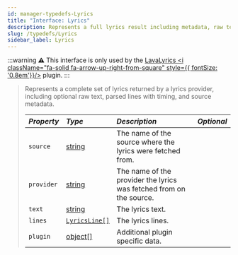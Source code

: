 ```yaml
---
id: manager-typedefs-Lyrics
title: "Interface: Lyrics"
description: Represents a full lyrics result including metadata, raw text, and parsed lines.
slug: /typedefs/Lyrics
sidebar_label: Lyrics
---
```


:::warning
⚠️ This interface is only used by the [LavaLyrics <i className="fa-solid fa-arrow-up-right-from-square" style={{ fontSize: '0.8em'}}/>](https://github.com/topi314/LavaLyrics) plugin.
:::

> Represents a complete set of lyrics returned by a lyrics provider, including optional raw text, parsed lines with timing, and source metadata.
> 
> | <i className="fa-solid fa-hashtag"/> Property | <i className="fa-solid fa-font"/> Type                                                              | <i className="fa-solid fa-list"/> Description                       | <i className="fa-solid fa-flask"/> Optional |
> |:----------------------------------------------|:----------------------------------------------------------------------------------------------------|:--------------------------------------------------------------------|:-------------------------------------------:|
> | `source`                                      | [string](https://developer.mozilla.org/en-US/docs/Web/JavaScript/Reference/Global_Objects/String)   | The name of the source where the lyrics were fetched from.          | <i className="fa-solid fa-xmark"/>          |
> | `provider`                                    | [string](https://developer.mozilla.org/en-US/docs/Web/JavaScript/Reference/Global_Objects/String)   | The name of the provider the lyrics was fetched from on the source. | <i className="fa-solid fa-xmark"/>          |
> | `text`                                        | [string](https://developer.mozilla.org/en-US/docs/Web/JavaScript/Reference/Global_Objects/String)   | The lyrics text.                                                    | <i className="fa-solid fa-check"/>          |
> | `lines`                                       | [`LyricsLine[]`](./LyricsLine.mdx)                                                                  | The lyrics lines.                                                   | <i className="fa-solid fa-xmark"/>          |
> | `plugin`                                      | [object[]](https://developer.mozilla.org/en-US/docs/Web/JavaScript/Reference/Global_Objects/Object) | Additional plugin specific data.                                    | <i className="fa-solid fa-check"/>          |
